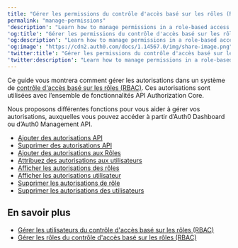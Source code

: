 ```yaml
---
title: "Gérer les permissions du contrôle d'accès basé sur les rôles (RBAC)"
permalink: "manage-permissions"
'description': "Learn how to manage permissions in a role-based access control (RBAC) system using the Auth0 Management Dashboard. For use with Auth0’s API Authorization Core feature set."
'og:title': "Gérer les permissions du contrôle d'accès basé sur les rôles (RBAC)"
'og:description': "Learn how to manage permissions in a role-based access control (RBAC) system using the Auth0 Management Dashboard. For use with Auth0’s API Authorization Core feature set."
'og:image': "https://cdn2.auth0.com/docs/1.14567.0/img/share-image.png"
'twitter:title': "Gérer les permissions du contrôle d'accès basé sur les rôles (RBAC)"
'twitter:description': "Learn how to manage permissions in a role-based access control (RBAC) system using the Auth0 Management Dashboard. For use with Auth0’s API Authorization Core feature set."
---
```


Ce guide vous montrera comment gérer les autorisations dans un système de [contrôle d'accès basé sur les rôles (RBAC)](/docs/fr-ca/authorization/concepts/rbac). Ces autorisations sont utilisées avec l’ensemble de fonctionnalités API Authorization Core.

Nous proposons différentes fonctions pour vous aider à gérer vos autorisations, auxquelles vous pouvez accéder à partir d’<Tooltip href="/docs/fr-ca/glossary?term=auth0-dashboard" tip="Auth0 Dashboard
Principal produit d’Auth0 pour configurer vos services." cta="Voir le glossaire">Auth0 Dashboard</Tooltip> ou d’Auth0 <Tooltip href="/docs/fr-ca/glossary?term=management-api" tip="Management API
Un produit permettant aux clients d’effectuer des tâches administratives." cta="Voir le glossaire">Management API</Tooltip>.

* [Ajouter des autorisations API](/docs/fr-ca/get-started/apis/add-api-permissions)
* [Supprimer des autorisations API](/docs/fr-ca/get-started/apis/delete-api-permissions)
* [Ajouter des autorisations aux Rôles](/docs/fr-ca/manage-users/access-control/configure-core-rbac/roles/add-permissions-to-roles)
* [Attribuez des autorisations aux utilisateurs](/docs/fr-ca/manage-users/access-control/configure-core-rbac/rbac-users/assign-permissions-to-users)
* [Afficher les autorisations des rôles](/docs/fr-ca/manage-users/access-control/configure-core-rbac/roles/view-role-permissions)
* [Afficher les autorisations utilisateur](/docs/fr-ca/manage-users/access-control/configure-core-rbac/rbac-users/view-user-permissions)
* [Supprimer les autorisations de rôle](/docs/fr-ca/manage-users/access-control/configure-core-rbac/roles/remove-permissions-from-roles)
* [Supprimer les autorisations des utilisateurs](/docs/fr-ca/manage-users/access-control/configure-core-rbac/rbac-users/remove-permissions-from-users)

## En savoir plus

* [Gérer les utilisateurs du contrôle d'accès basé sur les rôles (RBAC)](/docs/fr-ca/manage-users/access-control/configure-core-rbac/rbac-users)
* [Gérer les rôles du contrôle d'accès basé sur les rôles (RBAC)](/docs/fr-ca/manage-users/access-control/configure-core-rbac/roles)